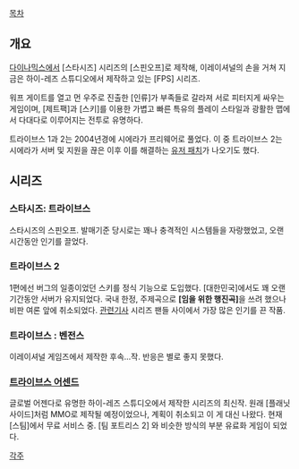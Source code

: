 [[목차]]
== 개요 ==
[[다이나믹스]]에서 [스타시즈] 시리즈의 [스핀오프]로 제작해, 이레이셔널의 손을 거쳐 지금은 하이-레즈 스튜디오에서 제작하고 있는 [FPS] 시리즈.

워프 게이트를 열고 먼 우주로 진출한 [인류]가 부족들로 갈라져 서로 피터지게 싸우는 게임이며, [제트팩]과 [스키]를 이용한 가볍고 빠른 특유의 플레이 스타일과 광활한 맵에서 다대다로 이루어지는 전투로 유명하다.

트라이브스 1과 2는 2004년경에 시에라가 프리웨어로 풀었다. 이 중 트라이브스 2는 시에라가 서버 및 지원을 끊은 이후 이를 해결하는 [http://www.tribesnext.com/ 유저 패치]가 나오기도 했다.
== 시리즈 ==
=== 스타시즈: 트라이브스 ===
스타시즈의 스핀오프. 발매기준 당시로는 꽤나 충격적인 시스템들을 자랑했었고, 오랜 시간동안 인기를 끌었다.
=== 트라이브스 2 ===
1편에선 버그의 일종이었던 스키를 정식 기능으로 도입했다. [대한민국]에서도 꽤 오랜 기간동안 서버가 유지되었다. 국내 한정, 주제곡으로 '''[임을 위한 행진곡]'''을 쓰려 했으나 비판 여론 앞에 취소되었다. [http://m.nanumto.net/bbs/board.php?bo_table=krsisa&wr_id=13&page=5 관련기사] 시리즈 팬들 사이에서 가장 많은 인기를 끈 작품.
=== 트라이브스 : 벤전스 ===
이레이셔널 게임즈에서 제작한 후속...작. 반응은 별로 좋지 못했다.
=== [[트라이브스 어센드]] ===
글로벌 어젠다로 유명한 하이-레즈 스튜디오에서 제작한 시리즈의 최신작. 원래 [플래닛사이드]처럼 MMO로 제작될 예정이었으나, 계획이 취소되고 이 게 대신 나왔다. 현재 [스팀]에서 무료 서비스 중. [팀 포트리스 2] 와 비슷한 방식의 부분 유료화 게임이 되었다.

[[각주]]
